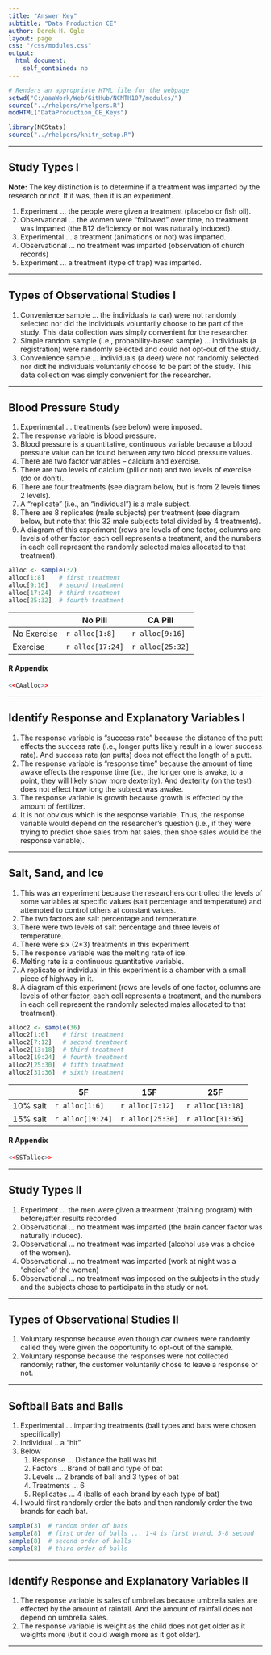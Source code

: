 ```yaml
---
title: "Answer Key"
subtitle: "Data Production CE"
author: Derek H. Ogle
layout: page
css: "/css/modules.css"
output:
  html_document:
    self_contained: no
---
```


```r
# Renders an appropriate HTML file for the webpage
setwd("C:/aaaWork/Web/GitHub/NCMTH107/modules/")
source("../rhelpers/rhelpers.R")
modHTML("DataProduction_CE_Keys")
```

```r
library(NCStats)
source("../rhelpers/knitr_setup.R")
```

----

## Study Types I
<div class="alert alert-warning">
<strong>Note:</strong> The key distinction is to determine if a treatment was imparted by the research or not. If it was, then it is an experiment.
</div>

1. Experiment ... the people were given a treatment (placebo or fish oil).
1. Observational ... the women were "followed" over time, no treatment was imparted (the B12 deficiency or not was naturally induced).
1. Experimental ... a treatment (animations or not) was imparted.
1. Observational ... no treatment was imparted (observation of church records)
1. Experiment ... a treatment (type of trap) was imparted.

----

## Types of Observational Studies I
1. Convenience sample ... the individuals (a car) were not randomly selected nor did the individuals voluntarily choose to be part of the study. This data collection was simply convenient for the researcher.
1. Simple random sample (i.e., probability-based sample) ... individuals (a registration) were randomly selected and could not opt-out of the study.
1. Convenience sample ... individuals (a deer) were not randomly selected nor didt he individuals voluntarily choose to be part of the study. This data collection was simply convenient for the researcher.

----

## Blood Pressure Study
1. Experimental ... treatments (see below) were imposed.
1. The response variable is blood pressure.
1. Blood pressure is a quantitative, continuous variable because a blood pressure value can be found between any two blood pressure values.
1. There are two factor variables -- calcium and exercise.
1. There are two levels of calcium (pill or not) and two levels of exercise (do or don't).
1. There are four treatments (see diagram below, but is from 2 levels times 2 levels).
1. A "replicate" (i.e., an "individual") is a male subject.
1. There are 8 replicates (male subjects) per treatment (see diagram below, but note that this 32 male subjects total divided by 4 treatments).
1. A diagram of this experiment (rows are levels of one factor, columns are levels of other factor, each cell represents a treatment, and the numbers in each cell represent the randomly selected males allocated to that treatment).
```r
alloc <- sample(32)
alloc[1:8]    # first treatment
alloc[9:16]   # second treatment
alloc[17:24]  # third treatment
alloc[25:32]  # fourth treatment
```

|             | No Pill | CA Pill |
|-------------|---------|---------|
| No Exercise | `r alloc[1:8]` | `r alloc[9:16]` |
| Exercise    | `r alloc[17:24]` | `r alloc[25:32]` |

#### R Appendix
```r
<<CAalloc>>
```

----

## Identify Response and Explanatory Variables I
1. The response variable is "success rate" because the distance of the putt effects the success rate (i.e., longer putts likely result in a lower success rate). And success rate (on putts) does not effect the length of a putt.
1. The response variable is "response time" because the amount of time awake effects the response time (i.e., the longer one is awake, to a point, they will likely show more dexterity). And dexterity (on the test) does not effect how long the subject was awake.
1. The response variable is growth because growth is effected by the amount of fertilizer.
1. It is not obvious which is the response variable. Thus, the response variable would depend on the researcher's question (i.e., if they were trying to predict shoe sales from hat sales, then shoe sales would be the response variable).

----

## Salt, Sand, and Ice
1. This was an experiment because the researchers controlled the levels of some variables at specific values (salt percentage and temperature) and attempted to control others at constant values.
1. The two factors are salt percentage and temperature.
1. There were two levels of salt percentage and three levels of temperature.
1. There were six (2*3) treatments in this experiment
1. The response variable was the melting rate of ice.
1. Melting rate is a continuous quantitative variable.
1. A replicate or individual in this experiment is a chamber with a small piece of highway in it.
1. A diagram of this experiment (rows are levels of one factor, columns are levels of other factor, each cell represents a treatment, and the numbers in each cell represent the randomly selected males allocated to that treatment).
```r
alloc2 <- sample(36)
alloc2[1:6]    # first treatment
alloc2[7:12]   # second treatment
alloc2[13:18]  # third treatment
alloc2[19:24]  # fourth treatment
alloc2[25:30]  # fifth treatment
alloc2[31:36]  # sixth treatment
```

|          | 5F      | 15F     | 25F     |
|----------|---------|---------|---------|
| 10% salt | `r alloc[1:6]` | `r alloc[7:12]` | `r alloc[13:18]` |
| 15% salt | `r alloc[19:24]` | `r alloc[25:30]` | `r alloc[31:36]` |

#### R Appendix
```r
<<SSTalloc>>
```


----

## Study Types II
1. Experiment ... the men were given a treatment (training program) with before/after results recorded
1. Observational ... no treatment was imparted (the brain cancer factor was naturally induced).
1. Observational ... no treatment was imparted (alcohol use was a choice of the women).
1. Observational ... no treatment was imparted (work at night was a "choice" of the women)
1. Observational ... no treatment was imposed on the subjects in the study and the subjects chose to participate in the study or not.

----

## Types of Observational Studies II
1. Voluntary response because even though car owners were randomly called they were given the opportunity to opt-out of the sample.
1. Voluntary response because the responses were not collected randomly; rather, the customer voluntarily chose to leave a response or not.

----

## Softball Bats and Balls
1. Experimental ... imparting treatments (ball types and bats were chosen specifically)
1. Individual .. a "hit"
1. Below
    1. Response ... Distance the ball was hit.
    1. Factors ... Brand of ball and type of bat
    1. Levels ... 2 brands of ball and 3 types of bat
    1. Treatments ... 6
    1. Replicates ... 4 (balls of each brand by each type of bat)
1. I would first randomly order the bats and then randomly order the two brands for each bat.
```r
sample(3)  # random order of bats
sample(8)  # first order of balls ... 1-4 is first brand, 5-8 second
sample(8)  # second order of balls
sample(8)  # third order of balls
```

----

## Identify Response and Explanatory Variables II
1. The response variable is sales of umbrellas because umbrella sales are effected by the amount of rainfall. And the amount of rainfall does not depend on umbrella sales.
1. The response variable is weight as the child does not get older as it weights more (but it could weigh more as it got older).

----
